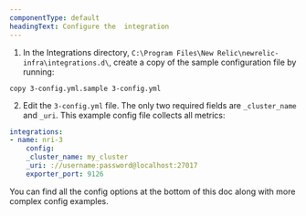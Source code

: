 ```yaml
---
componentType: default
headingText: Configure the  integration
---
```


1. In the Integrations directory, `C:\Program Files\New Relic\newrelic-infra\integrations.d\`, create a copy of the sample configuration file by running:

```shell
copy 3-config.yml.sample 3-config.yml
```

2. Edit the `3-config.yml` file. The only two required fields are `_cluster_name` and `_uri`. This example config file collects all metrics:

```yml
integrations:
- name: nri-3
    config:
    _cluster_name: my_cluster
    _uri: ://username:password@localhost:27017
    exporter_port: 9126
```

You can find all the config options at the bottom of this doc along with more complex config examples. 

